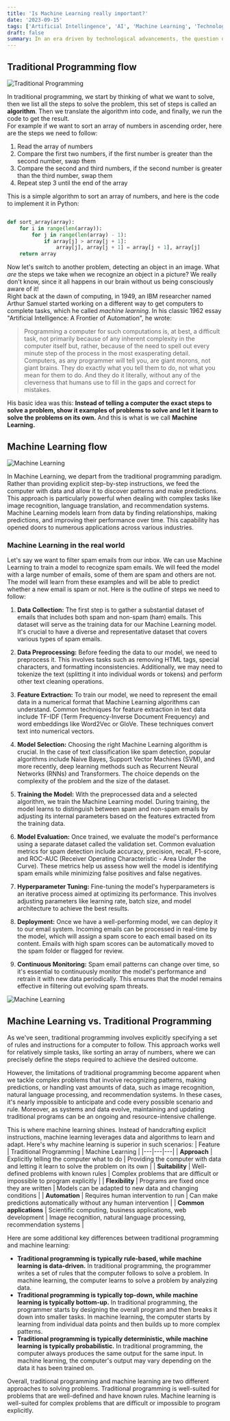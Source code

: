 ```yaml
---
title: 'Is Machine Learning really important?'
date: '2023-09-15'
tags: ['Artificial Intellingence', 'AI', 'Machine Learning', 'Technology']
draft: false
summary: In an era driven by technological advancements, the question of whether Machine Learning is truly important looms large. Join us as we delve into the world of AI and Machine Learning, exploring their significance in today's landscape. Discover how these technologies are reshaping industries, from healthcare to finance, and gain insights into their potential impact on our future
---
```


## Traditional Programming flow

![Traditional Programming](/static/images/AI/traditional-programming.jpg)

In traditional programming, we start by thinking of what we want to solve, then we list all the steps to solve the problem, this set of steps is called an **algorithm**. Then we translate the algorithm into code, and finally, we run the code to get the result.  
For example if we want to sort an array of numbers in ascending order, here are the steps we need to follow:

1. Read the array of numbers
2. Compare the first two numbers, if the first number is greater than the second number, swap them
3. Compare the second and third numbers, if the second number is greater than the third number, swap them
4. Repeat step 3 until the end of the array

This is a simple algorithm to sort an array of numbers, and here is the code to implement it in Python:

```python

def sort_array(array):
    for i in range(len(array)):
        for j in range(len(array) - 1):
            if array[j] > array[j + 1]:
                array[j], array[j + 1] = array[j + 1], array[j]
    return array

```

Now let's switch to another problem, detecting an object in an image.
What _are_ the steps we take when we recognize an object in a picture? We really don't know, since it all happens in our brain without us being consciously aware of it!  
Right back at the dawn of computing, in 1949, an IBM researcher named Arthur Samuel started working on a different way to get computers to complete tasks, which he called _machine learning_. In his classic 1962 essay "Artificial Intelligence: A Frontier of Automation", he wrote:

> Programming a computer for such computations is, at best, a difficult task, not primarily because of any inherent complexity in the computer itself but, rather, because of the need to spell out every minute step of the process in the most exasperating detail. Computers, as any programmer will tell you, are giant morons, not giant brains. They do exactly what you tell them to do, not what you mean for them to do. And they do it literally, without any of the cleverness that humans use to fill in the gaps and correct for mistakes.

His basic idea was this: **Instead of telling a computer the exact steps to solve a problem, show it examples of problems to solve and let it learn to solve the problems on its own.** And this is what is we call **Machine Learning.**

## Machine Learning flow

![Machine Learning](/static/images/AI/Machine-learning.jpg)

In Machine Learning, we depart from the traditional programming paradigm. Rather than providing explicit step-by-step instructions, we feed the computer with data and allow it to discover patterns and make predictions. This approach is particularly powerful when dealing with complex tasks like image recognition, language translation, and recommendation systems.  
Machine Learning models learn from data by finding relationships, making predictions, and improving their performance over time. This capability has opened doors to numerous applications across various industries.

### Machine Learning in the real world

Let's say we want to filter spam emails from our inbox. We can use Machine Learning to train a model to recognize spam emails. We will feed the model with a large number of emails, some of them are spam and others are not. The model will learn from these examples and will be able to predict whether a new email is spam or not.
Here is the outline of steps we need to follow:

1. **Data Collection:**
   The first step is to gather a substantial dataset of emails that includes both spam and non-spam (ham) emails. This dataset will serve as the training data for our Machine Learning model. It's crucial to have a diverse and representative dataset that covers various types of spam emails.

2. **Data Preprocessing:**
   Before feeding the data to our model, we need to preprocess it. This involves tasks such as removing HTML tags, special characters, and formatting inconsistencies. Additionally, we may need to tokenize the text (splitting it into individual words or tokens) and perform other text cleaning operations.

3. **Feature Extraction:**
   To train our model, we need to represent the email data in a numerical format that Machine Learning algorithms can understand. Common techniques for feature extraction in text data include TF-IDF (Term Frequency-Inverse Document Frequency) and word embeddings like Word2Vec or GloVe. These techniques convert text into numerical vectors.

4. **Model Selection:**
   Choosing the right Machine Learning algorithm is crucial. In the case of text classification like spam detection, popular algorithms include Naive Bayes, Support Vector Machines (SVM), and more recently, deep learning methods such as Recurrent Neural Networks (RNNs) and Transformers. The choice depends on the complexity of the problem and the size of the dataset.

5. **Training the Model:**
   With the preprocessed data and a selected algorithm, we train the Machine Learning model. During training, the model learns to distinguish between spam and non-spam emails by adjusting its internal parameters based on the features extracted from the training data.

6. **Model Evaluation:**
   Once trained, we evaluate the model's performance using a separate dataset called the validation set. Common evaluation metrics for spam detection include accuracy, precision, recall, F1-score, and ROC-AUC (Receiver Operating Characteristic - Area Under the Curve). These metrics help us assess how well the model is identifying spam emails while minimizing false positives and false negatives.

7. **Hyperparameter Tuning:**
   Fine-tuning the model's hyperparameters is an iterative process aimed at optimizing its performance. This involves adjusting parameters like learning rate, batch size, and model architecture to achieve the best results.

8. **Deployment:**
   Once we have a well-performing model, we can deploy it to our email system. Incoming emails can be processed in real-time by the model, which will assign a spam score to each email based on its content. Emails with high spam scores can be automatically moved to the spam folder or flagged for review.

9. **Continuous Monitoring:**
   Spam email patterns can change over time, so it's essential to continuously monitor the model's performance and retrain it with new data periodically. This ensures that the model remains effective in filtering out evolving spam threats.

![Machine Learning](/static/images/AI/machine-learning-process-flow.jpg)

## Machine Learning vs. Traditional Programming

As we've seen, traditional programming involves explicitly specifying a set of rules and instructions for a computer to follow. This approach works well for relatively simple tasks, like sorting an array of numbers, where we can precisely define the steps required to achieve the desired outcome.

However, the limitations of traditional programming become apparent when we tackle complex problems that involve recognizing patterns, making predictions, or handling vast amounts of data, such as image recognition, natural language processing, and recommendation systems. In these cases, it's nearly impossible to anticipate and code every possible scenario and rule. Moreover, as systems and data evolve, maintaining and updating traditional programs can be an ongoing and resource-intensive challenge.

This is where machine learning shines. Instead of handcrafting explicit instructions, machine learning leverages data and algorithms to learn and adapt. Here's why machine learning is superior in such scenarios:
| Feature | Traditional Programming | Machine Learning |
|---|---|---|
| **Approach** | Explicitly telling the computer what to do | Providing the computer with data and letting it learn to solve the problem on its own |
| **Suitability** | Well-defined problems with known rules | Complex problems that are difficult or impossible to program explicitly |
| **Flexibility** | Programs are fixed once they are written | Models can be adapted to new data and changing conditions |
| **Automation** | Requires human intervention to run | Can make predictions automatically without any human intervention |
| **Common applications** | Scientific computing, business applications, web development | Image recognition, natural language processing, recommendation systems |

Here are some additional key differences between traditional programming and machine learning:

- **Traditional programming is typically rule-based, while machine learning is data-driven.** In traditional programming, the programmer writes a set of rules that the computer follows to solve a problem. In machine learning, the computer learns to solve a problem by analyzing data.
- **Traditional programming is typically top-down, while machine learning is typically bottom-up.** In traditional programming, the programmer starts by designing the overall program and then breaks it down into smaller tasks. In machine learning, the computer starts by learning from individual data points and then builds up to more complex patterns.
- **Traditional programming is typically deterministic, while machine learning is typically probabilistic.** In traditional programming, the computer always produces the same output for the same input. In machine learning, the computer's output may vary depending on the data it has been trained on.

Overall, traditional programming and machine learning are two different approaches to solving problems. Traditional programming is well-suited for problems that are well-defined and have known rules. Machine learning is well-suited for complex problems that are difficult or impossible to program explicitly.
